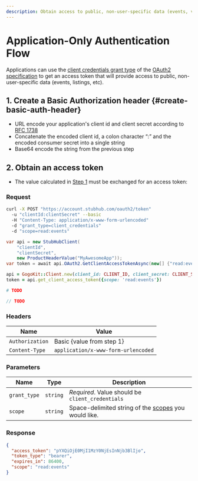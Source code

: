 ```yaml
---
description: Obtain access to public, non-user-specific data (events, venues, etc)
---
```


# Application-Only Authentication Flow


Applications can use the [client credentials grant type][clientcredentials] of
the [OAuth2 specification][oauth2] to get an access token that will provide
access to public, non-user-specific data (events, listings, etc).

[oauth2]: http://oauth.net/2/
[clientcredentials]: http://tools.ietf.org/html/rfc6749#section-1.3.4

## 1. Create a Basic Authorization header {#create-basic-auth-header}

[rfc1738]: http://www.ietf.org/rfc/rfc1738.txt

* URL encode your application's client id and client secret according to
[RFC 1738][rfc1738]
* Concatenate the encoded client id, a colon character “:” and the encoded
consumer secret into a single string
* Base64 encode the string from the previous step

## 2. Obtain an access token

* The value calculated in [Step 1](#create-basic-auth-header) must be
exchanged for an access token:

### Request

<Tabs>
  <TabItem value="curl" label="curl" default>

```bash
curl -X POST "https://account.stubhub.com/oauth2/token"
  -u "clientId:clientSecret" --basic
  -H "Content-Type: application/x-www-form-urlencoded"
  -d "grant_type=client_credentials"
  -d "scope=read:events"
```

  </TabItem>
  <TabItem value="csharp" label="C#">

```csharp
var api = new StubHubClient(
    "clientId",
    "clientSecret",
    new ProductHeaderValue("MyAwesomeApp"));
var token = await api.OAuth2.GetClientAccessTokenAsync(new[] {"read:events"});
```

  </TabItem>
  <TabItem value="ruby" label="Ruby">

```ruby
api = GogoKit::Client.new(client_id: CLIENT_ID, client_secret: CLIENT_SECRET)
token = api.get_client_access_token({scope: 'read:events'})
```

  </TabItem>

  <TabItem value="python" label="Python">

```python
# TODO
```

  </TabItem>

  <TabItem value="php" label="PHP">

```php
// TODO
```

  </TabItem>
</Tabs>

### Headers

| **Name** | **Value** |
| -------- | --------- |
| `Authorization` | Basic {value from step 1} |
| `Content-Type` | `application/x-www-form-urlencoded` |

### Parameters

| **Name** | **Type** | **Description** |
| -------- | -------- | --------------- |
| `grant_type` | `string` | *Required*. Value should be `client_credentials` |
| `scope` | `string` | Space-delimited string of the [scopes](./scopes.md) you would like. |

### Response

```json
{
  "access_token": "pYXQiOjE0MjI1MzY0NjEsInNjb3BlIjo",
  "token_type": "bearer",
  "expires_in": 86400,
  "scope": "read:events"
}
```
